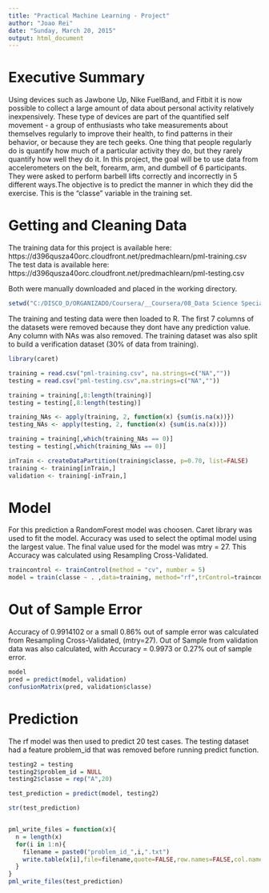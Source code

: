 ```yaml
---
title: "Practical Machine Learning - Project"
author: "Joao Rei"
date: "Sunday, March 20, 2015"
output: html_document
---
```


# Executive Summary

Using devices such as Jawbone Up, Nike FuelBand, and Fitbit it is now possible to collect a large amount of data about personal activity relatively inexpensively. These type of devices are part of the quantified self movement - a group of enthusiasts who take measurements about themselves regularly to improve their health, to find patterns in their behavior, or because they are tech geeks. One thing that people regularly do is quantify how much of a particular activity they do, but they rarely quantify how well they do it. 
In this project, the goal will be to use data from accelerometers on the belt, forearm, arm, and dumbell of 6 participants. They were asked to perform barbell lifts correctly and incorrectly in 5 different ways.The objective is to predict the manner in which they did the exercise. This is the "classe" variable in the training set.


# Getting and Cleaning Data

The training data for this project is available here: 
https://d396qusza40orc.cloudfront.net/predmachlearn/pml-training.csv
The test data is available here: 
https://d396qusza40orc.cloudfront.net/predmachlearn/pml-testing.csv

Both were manually downloaded and placed in the working directory.


```r
setwd("C:/DISCO_D/ORGANIZADO/Coursera/__Coursera/08_Data Science Specialization/08_Practical Machine Learning/PROJECT")

```

The training and testing data were then loaded to R. The first 7 columns of the datasets were removed because they dont have any prediction value.
Any column with NAs was also removed.
The training dataset was also split to build a verification dataset (30% of data from training).


```r
library(caret)

training = read.csv("pml-training.csv", na.strings=c("NA",""))
testing = read.csv("pml-testing.csv",na.strings=c("NA",""))

training = training[,8:length(training)]
testing = testing[,8:length(testing)]

training_NAs <- apply(training, 2, function(x) {sum(is.na(x))})
testing_NAs <- apply(testing, 2, function(x) {sum(is.na(x))})

training = training[,which(training_NAs == 0)]
testing = testing[,which(training_NAs == 0)]

inTrain <- createDataPartition(training$classe, p=0.70, list=FALSE)
training <- training[inTrain,]
validation <- training[-inTrain,]

```


# Model

For this prediction a RandomForest model was choosen. Caret library was used to fit the model. Accuracy was used to select the optimal model using  the largest value.
The final value used for the model was mtry = 27.
This Accuracy was calculated using Resampling Cross-Validated.


```r

traincontrol <- trainControl(method = "cv", number = 5)
model = train(classe ~ . ,data=training, method="rf",trControl=traincontrol)

```

# Out of Sample Error

Accuracy of 0.9914102 or a small 0.86% out of sample error was calculated from 
Resampling Cross-Validated, (mtry=27).
Out of Sample from validation data was also calculated, with Accuracy = 0.9973 or 0.27% out of sample error.


```r
model
pred = predict(model, validation)
confusionMatrix(pred, validation$classe)

```


# Prediction

The rf model was then used to predict 20 test cases.
The testing dataset had a feature problem_id that was removed before running predict function.

```r

testing2 = testing
testing2$problem_id = NULL
testing2$classe = rep("A",20)

test_prediction = predict(model, testing2)

str(test_prediction)


pml_write_files = function(x){
  n = length(x)
  for(i in 1:n){
    filename = paste0("problem_id_",i,".txt")
    write.table(x[i],file=filename,quote=FALSE,row.names=FALSE,col.names=FALSE)
  }
}
pml_write_files(test_prediction)


```


